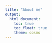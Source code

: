 ```yaml
---
title: "About me"
output: 
  html_document:
    toc: true
    toc_float: true
    theme: cosmo
---
```


